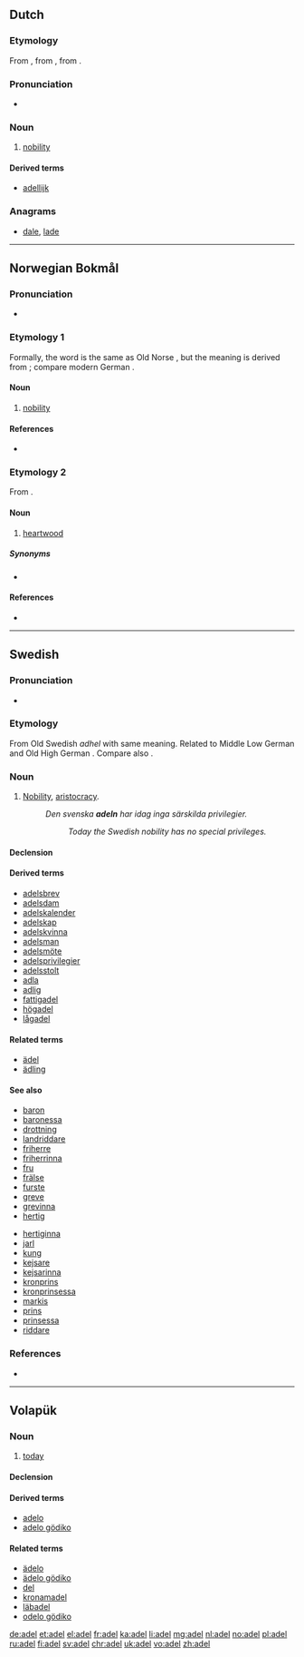 {{also|Adel|ädel}}
==Dutch==

===Etymology===
From {{etyl|dum|nl}} {{term|adel|lang=dum}}, from {{etyl|odt|nl}} {{term/t|odt|*athal}}, from {{etyl|gem-pro|nl}} {{term/t|gem-pro|*aþalą}}.

===Pronunciation===
* {{audio|Nl-adel.ogg|audio}}

===Noun===
{{nl-noun|m|-|-}}

# [[nobility]]

====Derived terms====
* [[adellijk]]

===Anagrams===
* [[dale#Dutch|dale]], [[lade#Dutch|lade]]

----

==Norwegian Bokmål==

===Pronunciation===
* {{IPA|/ˈɑ̀ːdel/|lang=nb}}

===Etymology 1===
Formally, the word is the same as Old Norse {{term|aðal|lang=non}}, but the meaning is derived from {{etyl|gml|nb}} {{term|adel|lang=gml}}; compare modern German {{term|Adel|lang=de}}.

====Noun====
{{nb-noun-mu|adel}}

# [[nobility]]

====References====
* {{R:Falk&Torp}}

===Etymology 2===
From {{etyl|non|nb}} {{term|aðal||lang=non}}.

====Noun====
{{head|nb|noun|g=m}}

# {{context|dialectal|lang=nb}} [[heartwood]]

=====Synonyms=====
* {{l/nb|kjerneved}}

====References====
* {{R:Aasen1850}}

----

==Swedish==

===Pronunciation===
* {{IPA|/ˈɑːdel/|lang=sv}}

===Etymology===
From Old Swedish ''adhel'' with same meaning. Related to Middle Low German {{term|adel||noble descent; nobility|lang=gml}} and Old High German {{term|adal||noble; nobility|lang=gmh}}. Compare also {{term|aðal||nobility|lang=is}}.

===Noun===
{{sv-noun|c|-}}

# [[nobility|Nobility]], [[aristocracy]].
#: ''Den svenska '''adeln''' har idag inga särskilda privilegier.''
#:: ''Today the Swedish nobility has no special privileges.''

====Declension====
{{sv-noun-unc-irreg-c}}

====Derived terms====
* [[adelsbrev]]
* [[adelsdam]]
* [[adelskalender]]
* [[adelskap]]
* [[adelskvinna]]
* [[adelsman]]
* [[adelsmöte]]
* [[adelsprivilegier]]
* [[adelsstolt]]
* [[adla]]
* [[adlig]]
* [[fattigadel]]
* [[högadel]]
* [[lågadel]]

====Related terms====
* [[ädel]]
* [[ädling]]

====See also====
{{top2}}
* [[baron]] {{m}}
* [[baronessa]] {{f}}
* [[drottning]] {{f}}
* [[landriddare]] {{m}}
* [[friherre]] {{m}}
* [[friherrinna]] {{f}}
* [[fru]] {{f}}
* [[frälse]]
* [[furste]] {{m}}
* [[greve]] {{m}}
* [[grevinna]] {{f}}
* [[hertig]] {{m}}
{{mid2}}
* [[hertiginna]] {{f}}
* [[jarl]] {{m}}
* [[kung]] {{m}}
* [[kejsare]] {{m}}
* [[kejsarinna]] {{f}}
* [[kronprins]] {{m}}
* [[kronprinsessa]] {{f}}
* [[markis]] {{m}}
* [[prins]] {{m}}
* [[prinsessa]] {{f}}
* [[riddare]] {{m}}
{{bottom}}

===References===
* {{R:runeberg.org|saol|8|0010.html adel}}

----

==Volapük==

===Noun===
{{vo-noun}}

# [[today]]

====Declension====
{{vo-decl-noun}}

====Derived terms====
* [[adelo]]
* [[adelo gödiko]]

====Related terms====
* [[ädelo]]
* [[ädelo gödiko]]
* [[del]]
* [[kronamadel]]
* [[läbadel]]
* [[odelo gödiko]]

[[de:adel]]
[[et:adel]]
[[el:adel]]
[[fr:adel]]
[[ka:adel]]
[[li:adel]]
[[mg:adel]]
[[nl:adel]]
[[no:adel]]
[[pl:adel]]
[[ru:adel]]
[[fi:adel]]
[[sv:adel]]
[[chr:adel]]
[[uk:adel]]
[[vo:adel]]
[[zh:adel]]